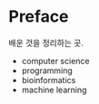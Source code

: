 # Preface {.unnumbered}

배운 것을 정리하는 곳.

 - computer science
 - programming
 - bioinformatics
 - machine learning